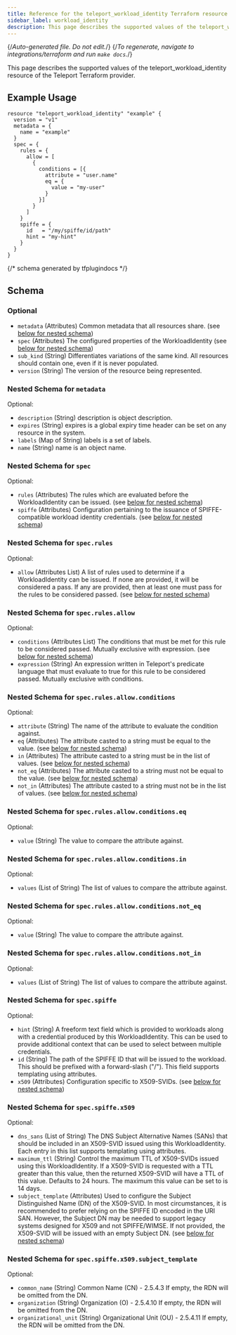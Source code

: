 ```yaml
---
title: Reference for the teleport_workload_identity Terraform resource
sidebar_label: workload_identity
description: This page describes the supported values of the teleport_workload_identity resource of the Teleport Terraform provider.
---
```


{/*Auto-generated file. Do not edit.*/}
{/*To regenerate, navigate to integrations/terraform and run `make docs`.*/}

This page describes the supported values of the teleport_workload_identity resource of the Teleport Terraform provider.




## Example Usage

```hcl
resource "teleport_workload_identity" "example" {
  version = "v1"
  metadata = {
    name = "example"
  }
  spec = {
    rules = {
      allow = [
        {
          conditions = [{
            attribute = "user.name"
            eq = {
              value = "my-user"
            }
          }]
        }
      ]
    }
    spiffe = {
      id   = "/my/spiffe/id/path"
      hint = "my-hint"
    }
  }
}
```

{/*  schema generated by tfplugindocs */}
## Schema

### Optional

- `metadata` (Attributes) Common metadata that all resources share. (see [below for nested schema](#nested-schema-for-metadata))
- `spec` (Attributes) The configured properties of the WorkloadIdentity (see [below for nested schema](#nested-schema-for-spec))
- `sub_kind` (String) Differentiates variations of the same kind. All resources should contain one, even if it is never populated.
- `version` (String) The version of the resource being represented.

### Nested Schema for `metadata`

Optional:

- `description` (String) description is object description.
- `expires` (String) expires is a global expiry time header can be set on any resource in the system.
- `labels` (Map of String) labels is a set of labels.
- `name` (String) name is an object name.


### Nested Schema for `spec`

Optional:

- `rules` (Attributes) The rules which are evaluated before the WorkloadIdentity can be issued. (see [below for nested schema](#nested-schema-for-specrules))
- `spiffe` (Attributes) Configuration pertaining to the issuance of SPIFFE-compatible workload identity credentials. (see [below for nested schema](#nested-schema-for-specspiffe))

### Nested Schema for `spec.rules`

Optional:

- `allow` (Attributes List) A list of rules used to determine if a WorkloadIdentity can be issued. If none are provided, it will be considered a pass. If any are provided, then at least one must pass for the rules to be considered passed. (see [below for nested schema](#nested-schema-for-specrulesallow))

### Nested Schema for `spec.rules.allow`

Optional:

- `conditions` (Attributes List) The conditions that must be met for this rule to be considered passed.  Mutually exclusive with expression. (see [below for nested schema](#nested-schema-for-specrulesallowconditions))
- `expression` (String) An expression written in Teleport's predicate language that must evaluate to true for this rule to be considered passed.  Mutually exclusive with conditions.

### Nested Schema for `spec.rules.allow.conditions`

Optional:

- `attribute` (String) The name of the attribute to evaluate the condition against.
- `eq` (Attributes) The attribute casted to a string must be equal to the value. (see [below for nested schema](#nested-schema-for-specrulesallowconditionseq))
- `in` (Attributes) The attribute casted to a string must be in the list of values. (see [below for nested schema](#nested-schema-for-specrulesallowconditionsin))
- `not_eq` (Attributes) The attribute casted to a string must not be equal to the value. (see [below for nested schema](#nested-schema-for-specrulesallowconditionsnot_eq))
- `not_in` (Attributes) The attribute casted to a string must not be in the list of values. (see [below for nested schema](#nested-schema-for-specrulesallowconditionsnot_in))

### Nested Schema for `spec.rules.allow.conditions.eq`

Optional:

- `value` (String) The value to compare the attribute against.


### Nested Schema for `spec.rules.allow.conditions.in`

Optional:

- `values` (List of String) The list of values to compare the attribute against.


### Nested Schema for `spec.rules.allow.conditions.not_eq`

Optional:

- `value` (String) The value to compare the attribute against.


### Nested Schema for `spec.rules.allow.conditions.not_in`

Optional:

- `values` (List of String) The list of values to compare the attribute against.





### Nested Schema for `spec.spiffe`

Optional:

- `hint` (String) A freeform text field which is provided to workloads along with a credential produced by this WorkloadIdentity. This can be used to provide additional context that can be used to select between multiple credentials.
- `id` (String) The path of the SPIFFE ID that will be issued to the workload.  This should be prefixed with a forward-slash ("/").  This field supports templating using attributes.
- `x509` (Attributes) Configuration specific to X509-SVIDs. (see [below for nested schema](#nested-schema-for-specspiffex509))

### Nested Schema for `spec.spiffe.x509`

Optional:

- `dns_sans` (List of String) The DNS Subject Alternative Names (SANs) that should be included in an X509-SVID issued using this WorkloadIdentity.  Each entry in this list supports templating using attributes.
- `maximum_ttl` (String) Control the maximum TTL of X509-SVIDs issued using this WorkloadIdentity.  If a X509-SVID is requested with a TTL greater than this value, then the returned X509-SVID will have a TTL of this value.  Defaults to 24 hours. The maximum this value can be set to is 14 days.
- `subject_template` (Attributes) Used to configure the Subject Distinguished Name (DN) of the X509-SVID.  In most circumstances, it is recommended to prefer relying on the SPIFFE ID encoded in the URI SAN. However, the Subject DN may be needed to support legacy systems designed for X509 and not SPIFFE/WIMSE.  If not provided, the X509-SVID will be issued with an empty Subject DN. (see [below for nested schema](#nested-schema-for-specspiffex509subject_template))

### Nested Schema for `spec.spiffe.x509.subject_template`

Optional:

- `common_name` (String) Common Name (CN) - 2.5.4.3 If empty, the RDN will be omitted from the DN.
- `organization` (String) Organization (O) - 2.5.4.10 If empty, the RDN will be omitted from the DN.
- `organizational_unit` (String) Organizational Unit (OU) - 2.5.4.11 If empty, the RDN will be omitted from the DN.
